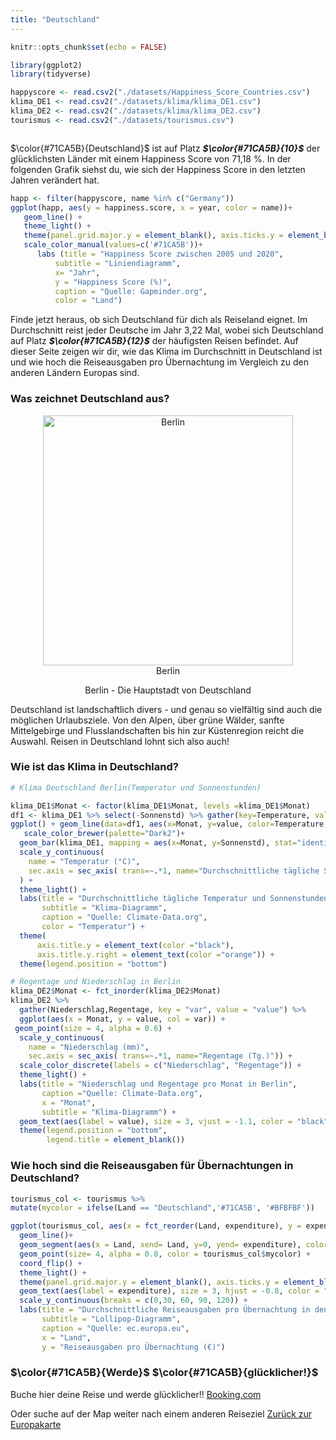 ```yaml
---
title: "Deutschland"
---
```


```r
knitr::opts_chunk$set(echo = FALSE)

library(ggplot2)
library(tidyverse)

happyscore <- read.csv2("./datasets/Happiness_Score_Countries.csv")
klima_DE1 <- read.csv2("./datasets/klima/klima_DE1.csv")
klima_DE2 <- read.csv2("./datasets/klima/klima_DE2.csv")
tourismus <- read.csv2("./datasets/tourismus.csv")



```

$\color{#71CA5B}{Deutschland}$ ist auf Platz ***$\color{#71CA5B}{10}$*** der glücklichsten Länder mit einem Happiness Score von 71,18 %. In der folgenden Grafik siehst du, wie sich der Happiness Score in den letzten Jahren verändert hat.

```r
happ <- filter(happyscore, name %in% c("Germany"))
ggplot(happ, aes(y = happiness.score, x = year, color = name))+
   geom_line() +
   theme_light() +
   theme(panel.grid.major.y = element_blank(), axis.ticks.y = element_blank(), panel.border = element_blank()) +
   scale_color_manual(values=c('#71CA5B'))+
      labs (title = "Happiness Score zwischen 2005 und 2020",
          subtitle = "Liniendiagramm",
          x= "Jahr",
          y = "Happiness Score (%)",
          caption = "Quelle: Gapminder.org",
          color = "Land")
```
Finde jetzt heraus, ob sich Deutschland für dich als Reiseland eignet. Im Durchschnitt reist jeder Deutsche im Jahr 3,22 Mal, wobei sich Deutschland auf Platz ***$\color{#71CA5B}{12}$*** der häufigsten Reisen befindet. Auf dieser Seite zeigen wir dir, wie das Klima im Durchschnitt in Deutschland ist und wie hoch die Reiseausgaben pro Übernachtung im Vergleich zu den anderen Ländern Europas sind.  

### Was zeichnet Deutschland aus? ####

<center>![Berlin](https://static.wixstatic.com/media/dae877_cac3c7f145ea484e95fb4a66e7efdcf8~mv2.jpg/v1/fill/w_640,h_516,al_c,q_80,usm_0.66_1.00_0.01/dae877_cac3c7f145ea484e95fb4a66e7efdcf8~mv2.webp){height=400px" width="400px"}</center>

<center>Berlin - Die Hauptstadt von Deutschland</center>


Deutschland ist landschaftlich divers - und genau so vielfältig sind auch die möglichen Urlaubsziele. Von den Alpen, über grüne Wälder, sanfte Mittelgebirge und Flusslandschaften bis hin zur Küstenregion reicht die Auswahl. Reisen in Deutschland lohnt sich also auch!

### Wie ist das Klima in Deutschland? ####

```r
# Klima Deutschland Berlin(Temperatur und Sonnenstunden)

klima_DE1$Monat <- factor(klima_DE1$Monat, levels =klima_DE1$Monat)
df1 <- klima_DE1 %>% select(-Sonnenstd) %>% gather(key=Temperature, value=value, -Monat)
ggplot() + geom_line(data=df1, aes(x=Monat, y=value, color=Temperature, group=Temperature), size = 1.2) +
   scale_color_brewer(palette="Dark2")+
  geom_bar(klima_DE1, mapping = aes(x=Monat, y=Sonnenstd), stat="identity", alpha=0.5, fill = "orange") +
  scale_y_continuous(
    name = "Temperatur (°C)",
    sec.axis = sec_axis( trans=~.*1, name="Durchschnittliche tägliche Sonnenstunden (Std.)")
  ) +
  theme_light() + 
  labs(title = "Durchschnittliche tägliche Temperatur und Sonnenstunden in Berlin",
       subtitle = "Klima-Diagramm",
       caption = "Quelle: Climate-Data.org",
       color = "Temperatur") +
  theme(
      axis.title.y = element_text(color ="black"),
      axis.title.y.right = element_text(color ="orange")) +  
  theme(legend.position = "bottom")
```

```r
# Regentage und Niederschlag in Berlin 
klima_DE2$Monat <- fct_inorder(klima_DE2$Monat)
klima_DE2 %>% 
  gather(Niederschlag,Regentage, key = "var", value = "value") %>%
  ggplot(aes(x = Monat, y = value, col = var)) + 
 geom_point(size = 4, alpha = 0.6) +  
  scale_y_continuous(
    name = "Niederschlag (mm)",
    sec.axis = sec_axis( trans=~.*1, name="Regentage (Tg.)")) +
  scale_color_discrete(labels = c("Niederschlag", "Regentage")) +
  theme_light() + 
  labs(title = "Niederschlag und Regentage pro Monat in Berlin", 
       caption ="Quelle: Climate-Data.org",
       x = "Monat",
       subtitle = "Klima-Diagramm") + 
  geom_text(aes(label = value), size = 3, vjust = -1.1, color = "black") +
  theme(legend.position = "bottom",
        legend.title = element_blank())
```

### Wie hoch sind die Reiseausgaben für Übernachtungen in Deutschland? ####

```r

tourismus_col <- tourismus %>% 
mutate(mycolor = ifelse(Land == "Deutschland",'#71CA5B', '#BFBFBF'))

ggplot(tourismus_col, aes(x = fct_reorder(Land, expenditure), y = expenditure))+
  geom_line()+
  geom_segment(aes(x = Land, xend= Land, y=0, yend= expenditure), color = tourismus_col$mycolor, size = 2) +
  geom_point(size= 4, alpha = 0.8, color = tourismus_col$mycolor) + 
  coord_flip() +
  theme_light() +
  theme(panel.grid.major.y = element_blank(), axis.ticks.y = element_blank(), panel.border = element_blank(), legend.position = "none") +
  geom_text(aes(label = expenditure), size = 3, hjust = -0.8, color = "black")+
  scale_y_continuous(breaks = c(0,30, 60, 90, 120)) +
  labs(title = "Durchschnittliche Reiseausgaben pro Übernachtung in den Ländern Europas",
       subtitle = "Lollipop-Diagramm",
       caption = "Quelle: ec.europa.eu",
       x = "Land",
       y = "Reiseausgaben pro Übernachtung (€)")

```

### $\color{#71CA5B}{Werde}$ $\color{#71CA5B}{glücklicher!}$ ####
Buche hier deine Reise und werde glücklicher!! [Booking.com](https://www.booking.com/city/de.de.html?aid=1603077;sid=22dd0bb69f172fd94b3a90773f8f0f59;srpvid=081165938df500db&) 

Oder suche auf der Map weiter nach einem anderen Reiseziel [Zurück zur Europakarte](Happiness.html)